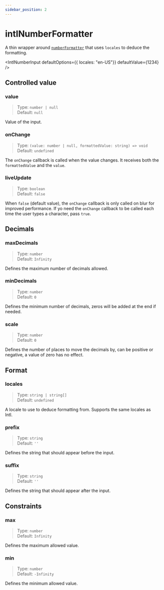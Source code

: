 ```yaml
---
sidebar_position: 2
---
```


# intlNumberFormatter

A thin wrapper around [`numberFormatter`](./number-formatter) that uses `locales` to deduce the formatting.

<IntlNumberInput defaultOptions={{ locales: "en-US"}} defaultValue={1234} />


## Controlled value

### value
> Type: `number | null`<br/>
> Default: `null`

Value of the input.

### onChange
> Type: `(value: number | null, formattedValue: string) => void`<br/>
> Default: `undefined`

The `onChange` callback is called when the value changes. It receives both the `formattedValue` and the `value`.

### liveUpdate
> Type: `boolean`<br/>
> Default: `false`

When `false` (default value), the `onChange` callback is only called on blur for improved performance.
If yo need the `onChange` callback to be called each time the user types a character, pass `true`.

## Decimals

### maxDecimals
> Type: `number`<br/>
> Default: `Infinity`

Defines the maximum number of decimals allowed.

### minDecimals
> Type: `number`<br/>
> Default: `0`

Defines the minimum number of decimals, zeros will be added at the end if needed.

### scale
> Type: `number`<br/>
> Default: `0`

Defines the number of places to move the decimals by, can be positive or negative, a value of zero has no effect.

## Format

### locales
> Type: `string | string[]`<br/>
> Default: `undefined`

A locale to use to deduce formatting from. Supports the same locales as Intl.

### prefix
> Type: `string`<br/>
> Default: `''`

Defines the string that should appear before the input.

### suffix
> Type: `string`<br/>
> Default: `''`

Defines the string that should appear after the input.

## Constraints

### max
> Type: `number`<br/>
> Default: `Infinity`

Defines the maximum allowed value.

### min
> Type: `number`<br/>
> Default: `-Infinity`

Defines the minimum allowed value.